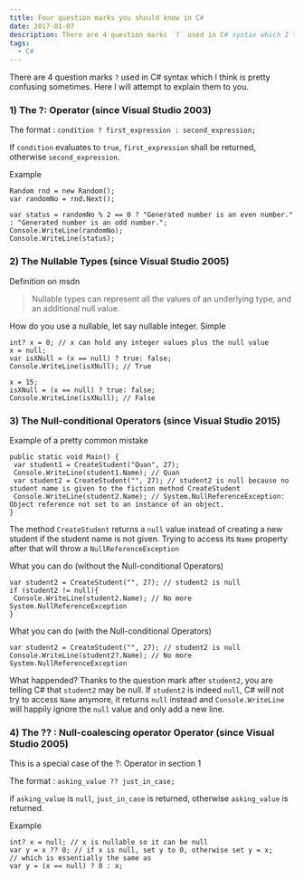 ```yaml
---
title: Four question marks you should know in C#
date: 2017-01-07
description: There are 4 question marks `?` used in C# syntax which I think is pretty confusing sometimes. Here I will attempt to explain them to you..
tags:
  - C#
---
```


There are 4 question marks `?` used in C# syntax which I think is pretty confusing sometimes. Here I will attempt to explain them to you.

### 1)  The ?: Operator (since Visual Studio 2003)
The format : `condition ? first_expression : second_expression;`

If `condition` evaluates to `true`, `first_expression` shall be returned, otherwise `second_expression`.

Example

```
Random rnd = new Random();
var randomNo = rnd.Next();

var status = randomNo % 2 == 0 ? "Generated number is an even number." : "Generated number is an odd number.";
Console.WriteLine(randomNo);
Console.WriteLine(status);

```

### 2)  The Nullable Types (since Visual Studio 2005)

Definition on msdn

> Nullable types can represent all the values of an underlying type, and an additional null value.


How do you use a nullable, let say nullable integer. Simple

```
int? x = 0; // x can hold any integer values plus the null value
x = null;
var isXNull = (x == null) ? true: false;
Console.WriteLine(isXNull); // True

x = 15;
isXNull = (x == null) ? true: false;
Console.WriteLine(isXNull); // False
```
 
### 3) The Null-conditional Operators (since Visual Studio 2015)

Example of a pretty common mistake

```
public static void Main() {
 var student1 = CreateStudent("Quan", 27);
 Console.WriteLine(student1.Name); // Quan
 var student2 = CreateStudent("", 27); // student2 is null because no student name is given to the fiction method CreateStudent
 Console.WriteLine(student2.Name); // System.NullReferenceException: Object reference not set to an instance of an object.
}
```

The method `CreateStudent` returns a `null` value instead of creating a new student if the student name is not given. Trying to access its `Name` property after that will throw a `NullReferenceException`

What you can do (without the Null-conditional Operators)

```
var student2 = CreateStudent("", 27); // student2 is null
if (student2 != null){
 Console.WriteLine(student2.Name); // No more System.NullReferenceException
}
```

What you can do (with the Null-conditional Operators)
```
var student2 = CreateStudent("", 27); // student2 is null
Console.WriteLine(student2?.Name); // No more System.NullReferenceException
```

What happended? Thanks to the question mark after `student2`, you are telling C# that `student2` may be null. If `student2` is indeed `null`, C# will not try to access `Name` anymore, it returns `null` instead and `Console.WriteLine` will happily ignore the `null` value and only add a new line.

### 4) The ?? : Null-coalescing operator Operator (since Visual Studio 2005)
This is a special case of the ?: Operator in section 1

The format : `asking_value ?? just_in_case;`

if `asking_value` is `null`, `just_in_case` is returned, otherwise `asking_value` is returned.

Example 
```
int? x = null; // x is nullable so it can be null
var y = x ?? 0; // if x is null, set y to 0, otherwise set y = x;
// which is essentially the same as
var y = (x == null) ? 0 : x;
```